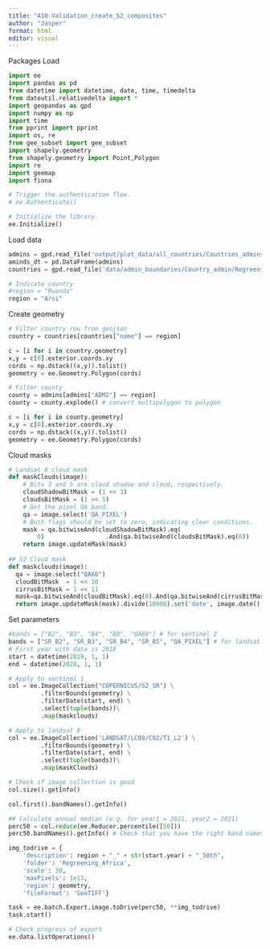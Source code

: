 ```yaml
---
title: "A10-Validation_create_S2_composites"
author: "Jasper"
format: html
editor: visual
---
```


Packages Load

```python
import ee
import pandas as pd
from datetime import datetime, date, time, timedelta
from dateutil.relativedelta import *
import geopandas as gpd
import numpy as np
import time
from pprint import pprint
import os, re
from gee_subset import gee_subset
import shapely.geometry
from shapely.geometry import Point,Polygon
import re
import geemap
import fiona
```

```python
# Trigger the authentication flow.
# ee.Authenticate()

# Initialize the library.
ee.Initialize()
```

Load data

```python
admins = gpd.read_file('output/plot_data/all_countries/Countries_admins.GeoJSON')
aminds_dt = pd.DataFrame(admins)
countries = gpd.read_file('data/admin_boundaries/Country_admin/Regreening_countries.GeoJSON')
```

```python
# Indicate country
#region = "Rwanda"
region = "Arsi"
```

Create geometry

```python
# Filter country row from geojson
country = countries[countries["name"] == region]

c = [i for i in country.geometry]
x,y = c[0].exterior.coords.xy
cords = np.dstack((x,y)).tolist()
geometry = ee.Geometry.Polygon(cords)
```

```python
# Filter county
county = admins[admins["ADM2"] == region]
county = county.explode() # convert multipolygon to polygon

c = [i for i in county.geometry]
x,y = c[0].exterior.coords.xy
cords = np.dstack((x,y)).tolist()
geometry = ee.Geometry.Polygon(cords)

```

Cloud masks

```python
# Landsat 8 cloud mask
def maskClouds(image):
    # Bits 3 and 5 are cloud shadow and cloud, respectively.
    cloudShadowBitMask = (1 << 3)
    cloudsBitMask = (1 << 5)
    # Get the pixel QA band.
    qa = image.select('QA_PIXEL')
    # Both flags should be set to zero, indicating clear conditions.
    mask = qa.bitwiseAnd(cloudShadowBitMask).eq(
        0)                 .And(qa.bitwiseAnd(cloudsBitMask).eq(0))
    return image.updateMask(mask)
  
## S2 Cloud mask
def maskclouds(image): 
  qa = image.select("QA60")
  cloudBitMask  = 1 << 10
  cirrusBitMask = 1 << 11
  mask=qa.bitwiseAnd(cloudBitMask).eq(0).And(qa.bitwiseAnd(cirrusBitMask).eq(0))
  return image.updateMask(mask).divide(10000).set('date', image.date().format());
```

Set parameters

```python
#bands = ["B2", "B3", "B4", "B8", "QA60"] # for sentinel 2
bands = ["SR_B2", "SR_B3", "SR_B4", "SR_B5", "QA_PIXEL"] # for landsat 8
# First year with data is 2018
start = datetime(2019, 1, 1)
end = datetime(2020, 1, 1)
```

```python
# Apply to sentinel 1
col = ee.ImageCollection("COPERNICUS/S2_SR") \
         .filterBounds(geometry) \
         .filterDate(start, end) \
         .select(tuple(bands))\
         .map(maskclouds)
```

```python
# Apply to landsat 8
col = ee.ImageCollection('LANDSAT/LC08/C02/T1_L2') \
         .filterBounds(geometry) \
         .filterDate(start, end) \
         .select(tuple(bands))\
         .map(maskClouds)
```

```python
# Check if image collection is good
col.size().getInfo()

col.first().bandNames().getInfo()
```

```python
## Calculate annual median (e.g. for year1 = 2021, year2 = 2021)
perc50 = col.reduce(ee.Reducer.percentile([50]))
perc50.bandNames().getInfo() # Check that you have the right band names (“SR_B1_p50”, etc.)

```

```python
img_todrive = {
    'description': region + "_" + str(start.year) + "_50th",
    'folder': 'Regreening_Africa',
    'scale': 30,
    'maxPixels': 1e13,
    'region': geometry,
    'fileFormat': 'GeoTIFF'}

task = ee.batch.Export.image.toDrive(perc50, **img_todrive)
task.start()
```

```python
# Check progress of export
ee.data.listOperations()
```
